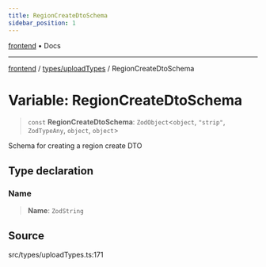 ```yaml
---
title: RegionCreateDtoSchema
sidebar_position: 1
---
```


[frontend](../../..) • Docs

***

[frontend](../../..) / [types/uploadTypes](..) / RegionCreateDtoSchema

# Variable: RegionCreateDtoSchema

> `const` **RegionCreateDtoSchema**: `ZodObject`\<`object`, `"strip"`, `ZodTypeAny`, `object`, `object`\>

Schema for creating a region create DTO

## Type declaration

### Name

> **Name**: `ZodString`

## Source

src/types/uploadTypes.ts:171
